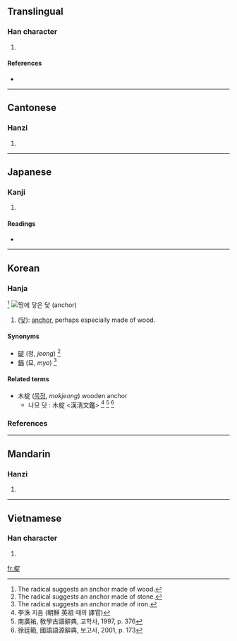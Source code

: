 ==Translingual==

===Han character===
{{Han char|rn=75|rad=木|as=08|sn=12|four=4398<sub>1</sub>|canj=木十一人 (DJMO)}}

# {{defn|Han|sort=木08}}

====References====
* {{Han ref|kx=0537.131|dkj=15060|hdz=21238.080|uh=6917|ud=26903|bh=D9CC|bd=55756}}

----

==Cantonese==

===Hanzi===
{{yue-hanzi|jyut=|y=ding3}}

# {{defn|Cantonese|sort=木08}}

----

==Japanese==

===Kanji===
{{ja-kanji|grade=|rs=木08}}

# {{defn|Japanese}}

====Readings====
* {{ja-readings|on=[[てい]] (tei)|kun=[[いかり]] (ikari)}}

----

==Korean==

===Hanja===
{{ko-hanja|hangeul=정|eumhun=|rv=jeong|mr=chŏng|y=ceng}} <ref>The radical suggests an anchor made of wood.</ref>
[[Image:Kotwica SS Poznań.JPG|thumb|right| [[땅]]에 [[닿다|닿]]은 [[닻]] ([[anchor]]) ]]

# ([[닻]]): [[anchor]], perhaps especially made of wood.

====Synonyms====
* [[碇]] (정, ''jeong'') <ref>The radical suggests an anchor made of stone.</ref>
* [[錨]] (묘, ''myo'') <ref>The radical suggests an anchor made of iron.</ref>

====Related terms====
* 木椗 ([[목정]], ''mokjeong'') wooden anchor
** 나모 닷 : 木椗 &lt;漢淸文鑑&gt; <ref>李洙 지음 (朝鮮 英祖 때의 譯官)</ref> <ref>南廣祐, 敎學古語辭典, 교학사, 1997, p. 376 </ref> <ref>徐廷範, 國語語源辭典, 보고사, 2001, p. 173 </ref>

===References===
<references />

----

==Mandarin==

===Hanzi===
{{cmn-hanzi|pin=[[dìng]] ([[ding4]])|wg=ting<sup>4</sup>}}

# {{defn|Mandarin|sort=木08}}

----

==Vietnamese==

===Han character===
{{vi-hantu|[[đính]]|rs=木08}}

# {{defn|Vietnamese|sort=木08}}

[[fr:椗]]